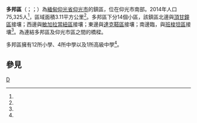 {{Infobox settlement
|name = 多邦區
|official_name = 
|native_name = {{lang|my|ဒေါပုံမြို့နယ်}}
|settlement_type = [[仰光市|仰光市]]鎮區
|image_skyline = 
|image_map = Dawbon Township.svg
|image_caption = 
|mapsize = 
|map_caption = 多邦區在仰光市的位置
|pushpin_label_position = bottom
|pushpin_map = 
|pushpin_map_caption = 
|seat = 
|seat_type = 
|subdivision_type = 國家
|subdivision_name = {{flag|Burma}}
|subdivision_type1 = [[缅甸行政区划|省邦]]
|subdivision_name1 = [[仰光省|仰光省]]
|subdivision_type3 = 市
|subdivision_name3 = [[仰光市|仰光市]]
|subdivision_type4 = 鎮區
|subdivision_name4 = '''多邦區'''
|area_total_km2 = 3.11
|population_footnotes =<ref name="citypopulation">[http://www.citypopulation.de/php/myanmar-admin.php MYANMAR: Administrative Division] {{Wayback|url=http://www.citypopulation.de/php/myanmar-admin.php |date=20151117024737 }}. Citypopulation. 2015-12-02</ref>
|population = 75,325
|population_as_of = 2014
|population_density_km2 = 24,220.26
|coordinates_display = inline,title
|coordinates_region = MM
|established_date = 
|established_title = 建立時間
|latNS = N
|latd = 16
|latm = 47
|lats = 00
|longEW = E
|longd = 96
|longm = 11
|longs = 00
|elevation_ft = 
|elevation_m = 
|timezone = [[Myanmar_Standard_Time|MST]]
|utc_offset = +6:30
|postal_code = 11241
|area_code = 1（行動電話：80、99）<ref>{{cite web | url=http://en.18dao.net/Area_Code/Myanmar | title=Myanmar Area Codes | access-date=2015-12-02 | archive-url=https://web.archive.org/web/20091201164116/http://en.18dao.net/Area_Code/Myanmar | archive-date=2009-12-01 | dead-url=yes }}</ref>
|website =
|footnotes = YCDC<ref name=yc>{{Cite web |url=http://www.yangoncity.com.mm/maps/townships_pro.asp?tname=dawbon |title=Dawbon Township |publisher=Yangon City Development Committee |accessdate=2009-03-21 |deadurl=yes |archiveurl=https://web.archive.org/web/20111002034245/http://www.yangoncity.com.mm/maps/townships_pro.asp?tname=dawbon |archivedate=2011-10-02 }}</ref>
}}

'''多邦區'''（{{lang-my|ဒေါပုံမြို့နယ်}}；{{IPA-my|dɔ́bòʊɴ mjo̰nɛ̀|}}；{{lang-en|Dawbon Township}}）為[[緬甸|緬甸]][[仰光省|仰光省]][[仰光市|仰光市]]的鎮區，位在仰光市南部。2014年人口75,325人<ref name=citypopulation/>，區域面積3.11平方公里<ref name=citypopulation/>。多邦區下分14個小區，該鎮區北邊與[[頂甘鐘區|頂甘鐘區]]接壤；西邊與[[敏加拉當紐區|敏加拉當紐區]]接壤；東邊與[[達克鞳區|達克鞳區]]接壤；南邊臨{{link-en|班梭坦溪|Pazundaung Creek}}，與[[班梭坦區|班梭坦區]]接壤<ref name=citypopulation/>。{{link-en|摩訶班都拉橋|Maha Bandula Bridge}}為連結多邦區及仰光市區之間的橋樑。

多邦區擁有12所小學、4所中學以及1所高級中學<ref name=yc/>。

==參見==
{{Reflist}}

{{仰光市行政區劃|state=collapsed}}
{{仰光省行政區劃|state=collapsed}}

[[Category:仰光省鎮區|D]]